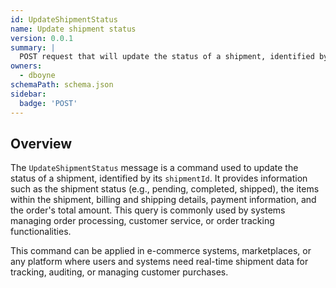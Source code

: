 ```yaml
---
id: UpdateShipmentStatus
name: Update shipment status
version: 0.0.1
summary: |
  POST request that will update the status of a shipment, identified by its shipmentId.
owners:
  - dboyne
schemaPath: schema.json
sidebar:
  badge: 'POST'
---
```



## Overview

The `UpdateShipmentStatus` message is a command used to update the status of a shipment, identified by its `shipmentId`. It provides information such as the shipment status (e.g., pending, completed, shipped), the items within the shipment, billing and shipping details, payment information, and the order's total amount. This query is commonly used by systems managing order processing, customer service, or order tracking functionalities.

This command can be applied in e-commerce systems, marketplaces, or any platform where users and systems need real-time shipment data for tracking, auditing, or managing customer purchases.

<NodeGraph />

<SchemaViewer file="schema.json" title="JSON Schema" maxHeight="500" />
